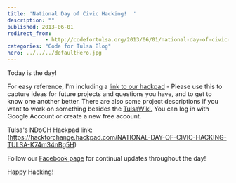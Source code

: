 ```yaml
---
title: 'National Day of Civic Hacking!  '
description: ""
published: 2013-06-01
redirect_from: 
            - http://codefortulsa.org/2013/06/01/national-day-of-civic-hacking/
categories: "Code for Tulsa Blog"
hero: ../../../defaultHero.jpg
---
```

Today is the day!

For easy reference, I'm including a [link to our hackpad](https://hackforchange.hackpad.com/NATIONAL-DAY-OF-CIVIC-HACKING-TULSA-K74m34nBg5H) - Please use this to capture ideas for future projects and questions you have, and to get to know one another better. There are also some project descriptions if you want to work on something besides the [TulsaWiki.](http://www.tulsawiki.org/) You can log in with Google Account or create a new free account.

Tulsa's NDoCH Hackpad link: (https://hackforchange.hackpad.com/NATIONAL-DAY-OF-CIVIC-HACKING-TULSA-K74m34nBg5H)

Follow our [Facebook page](https://www.facebook.com/CodeForTulsa) for continual updates throughout the day!

Happy Hacking!
